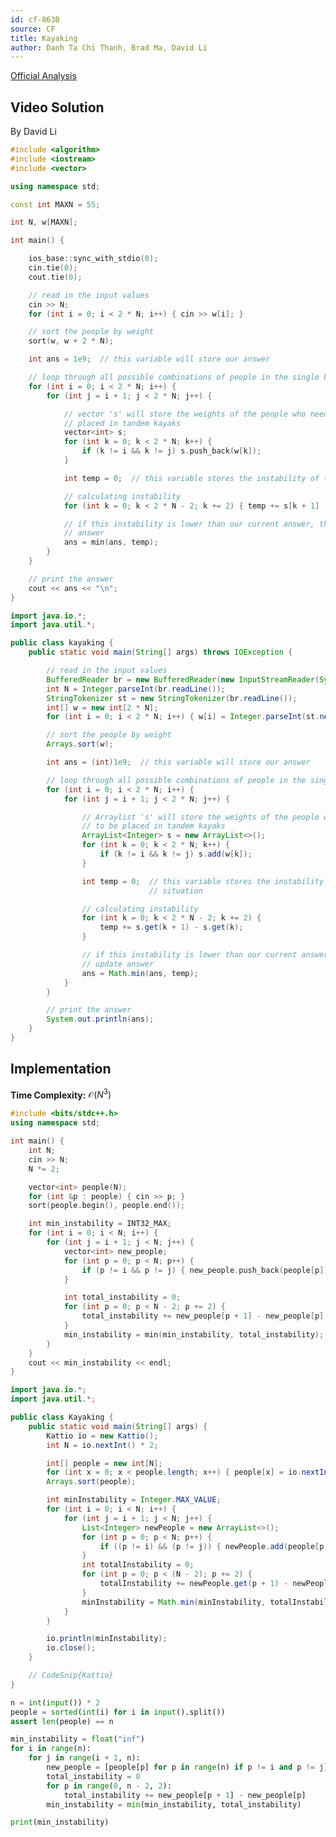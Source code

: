 ```yaml
---
id: cf-863B
source: CF
title: Kayaking
author: Danh Ta Chi Thanh, Brad Ma, David Li
---
```


[Official Analysis](https://codeforces.com/blog/entry/54708)

## Video Solution
By David Li

<YouTube id="XJPoIQNd3_U" />

<Spoiler title="Video Solution Code">

<LanguageSection>
<CPPSection>

```cpp
#include <algorithm>
#include <iostream>
#include <vector>

using namespace std;

const int MAXN = 55;

int N, w[MAXN];

int main() {

	ios_base::sync_with_stdio(0);
	cin.tie(0);
	cout.tie(0);

	// read in the input values
	cin >> N;
	for (int i = 0; i < 2 * N; i++) { cin >> w[i]; }

	// sort the people by weight
	sort(w, w + 2 * N);

	int ans = 1e9;  // this variable will store our answer

	// loop through all possible combinations of people in the single kayaks
	for (int i = 0; i < 2 * N; i++) {
		for (int j = i + 1; j < 2 * N; j++) {

			// vector 's' will store the weights of the people who need to be
			// placed in tandem kayaks
			vector<int> s;
			for (int k = 0; k < 2 * N; k++) {
				if (k != i && k != j) s.push_back(w[k]);
			}

			int temp = 0;  // this variable stores the instability of this situation

			// calculating instability
			for (int k = 0; k < 2 * N - 2; k += 2) { temp += s[k + 1] - s[k]; }

			// if this instability is lower than our current answer, then update
			// answer
			ans = min(ans, temp);
		}
	}

	// print the answer
	cout << ans << "\n";
}
```

</CPPSection>

<JavaSection>

```java
import java.io.*;
import java.util.*;

public class kayaking {
	public static void main(String[] args) throws IOException {

		// read in the input values
		BufferedReader br = new BufferedReader(new InputStreamReader(System.in));
		int N = Integer.parseInt(br.readLine());
		StringTokenizer st = new StringTokenizer(br.readLine());
		int[] w = new int[2 * N];
		for (int i = 0; i < 2 * N; i++) { w[i] = Integer.parseInt(st.nextToken()); }

		// sort the people by weight
		Arrays.sort(w);

		int ans = (int)1e9;  // this variable will store our answer

		// loop through all possible combinations of people in the single kayaks
		for (int i = 0; i < 2 * N; i++) {
			for (int j = i + 1; j < 2 * N; j++) {

				// Arraylist 's' will store the weights of the people who need
				// to be placed in tandem kayaks
				ArrayList<Integer> s = new ArrayList<>();
				for (int k = 0; k < 2 * N; k++) {
					if (k != i && k != j) s.add(w[k]);
				}

				int temp = 0;  // this variable stores the instability of this
				               // situation

				// calculating instability
				for (int k = 0; k < 2 * N - 2; k += 2) {
					temp += s.get(k + 1) - s.get(k);
				}

				// if this instability is lower than our current answer, then
				// update answer
				ans = Math.min(ans, temp);
			}
		}

		// print the answer
		System.out.println(ans);
	}
}
```
</JavaSection>

</LanguageSection>
</Spoiler>

## Implementation

**Time Complexity:** $\mathcal{O}(N^3)$

<LanguageSection>
<CPPSection>

```cpp
#include <bits/stdc++.h>
using namespace std;

int main() {
	int N;
	cin >> N;
	N *= 2;

	vector<int> people(N);
	for (int &p : people) { cin >> p; }
	sort(people.begin(), people.end());

	int min_instability = INT32_MAX;
	for (int i = 0; i < N; i++) {
		for (int j = i + 1; j < N; j++) {
			vector<int> new_people;
			for (int p = 0; p < N; p++) {
				if (p != i && p != j) { new_people.push_back(people[p]); }
			}

			int total_instability = 0;
			for (int p = 0; p < N - 2; p += 2) {
				total_instability += new_people[p + 1] - new_people[p];
			}
			min_instability = min(min_instability, total_instability);
		}
	}
	cout << min_instability << endl;
}
```

</CPPSection>
<JavaSection>

```java
import java.io.*;
import java.util.*;

public class Kayaking {
	public static void main(String[] args) {
		Kattio io = new Kattio();
		int N = io.nextInt() * 2;

		int[] people = new int[N];
		for (int x = 0; x < people.length; x++) { people[x] = io.nextInt(); }
		Arrays.sort(people);

		int minInstability = Integer.MAX_VALUE;
		for (int i = 0; i < N; i++) {
			for (int j = i + 1; j < N; j++) {
				List<Integer> newPeople = new ArrayList<>();
				for (int p = 0; p < N; p++) {
					if ((p != i) && (p != j)) { newPeople.add(people[p]); }
				}
				int totalInstability = 0;
				for (int p = 0; p < (N - 2); p += 2) {
					totalInstability += newPeople.get(p + 1) - newPeople.get(p);
				}
				minInstability = Math.min(minInstability, totalInstability);
			}
		}

		io.println(minInstability);
		io.close();
	}

	// CodeSnip{Kattio}
}
```

</JavaSection>
<PySection>

```py
n = int(input()) * 2
people = sorted(int(i) for i in input().split())
assert len(people) == n

min_instability = float("inf")
for i in range(n):
	for j in range(i + 1, n):
		new_people = [people[p] for p in range(n) if p != i and p != j]
		total_instability = 0
		for p in range(0, n - 2, 2):
			total_instability += new_people[p + 1] - new_people[p]
		min_instability = min(min_instability, total_instability)

print(min_instability)
```

</PySection>
</LanguageSection>
